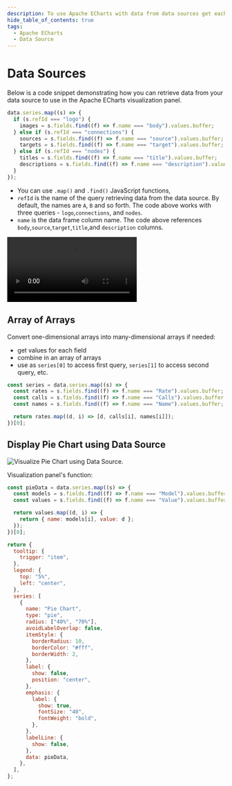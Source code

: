 ```yaml
---
description: To use Apache ECharts with data from data sources get each field in an array.
hide_table_of_contents: true
tags:
  - Apache ECharts
  - Data Source
---
```



# Data Sources

Below is a code snippet demonstrating how you can retrieve data from your data source to use in the Apache ECharts visualization panel.

```javascript
data.series.map((s) => {
  if (s.refId === "logo") {
    images = s.fields.find((f) => f.name === "body").values.buffer;
  } else if (s.refId === "connections") {
    sources = s.fields.find((f) => f.name === "source").values.buffer;
    targets = s.fields.find((f) => f.name === "target").values.buffer;
  } else if (s.refId === "nodes") {
    titles = s.fields.find((f) => f.name === "title").values.buffer;
    descriptions = s.fields.find((f) => f.name === "description").values.buffer;
  }
});
```

- You can use `.map()` and `.find()` JavaScript functions,
- `refId` is the name of the query retrieving data from the data source. By default, the names are `A`, `B` and so forth. The code above works with three queries - `logo`,`connections`, and `nodes`.
- `name` is the data frame column name. The code above references `body`,`source`,`target`,`title`,and `description` columns.

<Video
  src="https://www.youtube.com/embed/K5YNMSIm9AM"
  title="How to use Data Source in Apache ECharts in 90 seconds."
/>

## Array of Arrays

Convert one-dimensional arrays into many-dimensional arrays if needed:

- get values for each field
- combine in an array of arrays
- use as `series[0]` to access first query, `series[1]` to access second query, etc.

```javascript
const series = data.series.map((s) => {
  const rates = s.fields.find((f) => f.name === "Rate").values.buffer;
  const calls = s.fields.find((f) => f.name === "Calls").values.buffer;
  const names = s.fields.find((f) => f.name === "Name").values.buffer;

  return rates.map((d, i) => [d, calls[i], names[i]]);
})[0];
```

## Display Pie Chart using Data Source

<Image
  title="Visualize Pie Chart using Data Source."
  src="/img/plugins/volkovlabs-echarts-panel/pie-chart.png"
/>

Visualization panel's function:

```js
const pieData = data.series.map((s) => {
  const models = s.fields.find((f) => f.name === "Model").values.buffer;
  const values = s.fields.find((f) => f.name === "Value").values.buffer;

  return values.map((d, i) => {
    return { name: models[i], value: d };
  });
})[0];

return {
  tooltip: {
    trigger: "item",
  },
  legend: {
    top: "5%",
    left: "center",
  },
  series: [
    {
      name: "Pie Chart",
      type: "pie",
      radius: ["40%", "70%"],
      avoidLabelOverlap: false,
      itemStyle: {
        borderRadius: 10,
        borderColor: "#fff",
        borderWidth: 2,
      },
      label: {
        show: false,
        position: "center",
      },
      emphasis: {
        label: {
          show: true,
          fontSize: "40",
          fontWeight: "bold",
        },
      },
      labelLine: {
        show: false,
      },
      data: pieData,
    },
  ],
};
```
